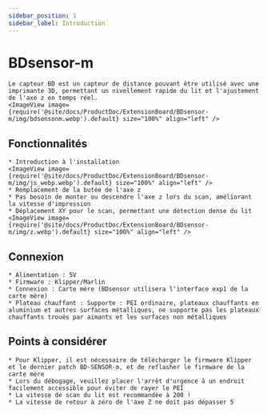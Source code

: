 ```yaml
---
sidebar_position: 1
sidebar_label: Introduction
---
```




# BDsensor-m

    Le capteur BD est un capteur de distance pouvant être utilisé avec une imprimante 3D, permettant un nivellement rapide du lit et l'ajustement de l'axe z en temps réel.
    <ImageView image={require('@site/docs/ProductDoc/ExtensionBoard/BDsensor-m/img/bdsensonm.webp').default} size="100%" align="left" />

## Fonctionnalités
    * Introduction à l'installation
    <ImageView image={require('@site/docs/ProductDoc/ExtensionBoard/BDsensor-m/img/js_webp.webp').default} size="100%" align="left" />
    * Remplacement de la butée de l'axe z
    * Pas besoin de monter ou descendre l'axe z lors du scan, améliorant la vitesse d'impression
    * Déplacement XY pour le scan, permettant une détection dense du lit
    <ImageView image={require('@site/docs/ProductDoc/ExtensionBoard/BDsensor-m/img/z.webp').default} size="100%" align="left" />

## Connexion

    * Alimentation : 5V
    * Firmware : Klipper/Marlin
    * Connexion : Carte mère (BDsensor utilisera l'interface exp1 de la carte mère)
    * Plateau chauffant : Supporte : PEI ordinaire, plateaux chauffants en aluminium et autres surfaces métalliques, ne supporte pas les plateaux chauffants troués par aimants et les surfaces non métalliques


## Points à considérer

    * Pour Klipper, il est nécessaire de télécharger le firmware Klipper et le dernier patch BD-SENSOR-m, et de reflasher le firmware de la carte mère
    * Lors du débogage, veuillez placer l'arrêt d'urgence à un endroit facilement accessible pour éviter de rayer le PEI
    * La vitesse de scan du lit est recommandée à 200 !
    * La vitesse de retour à zéro de l'axe Z ne doit pas dépasser 5

